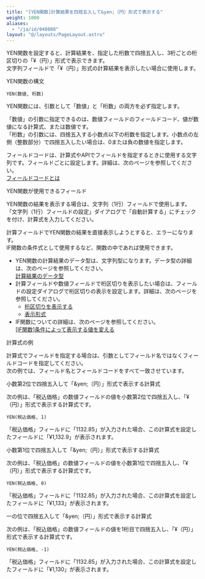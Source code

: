 ```yaml
---
title: "[YEN関数]計算結果を四捨五入して&yen;（円）形式で表示する"
weight: 1000
aliases:
  - "/ja/id/040808"
layout: "@/layouts/PageLayout.astro"
---
```




YEN関数を設定すると、計算結果を、指定した桁数で四捨五入し、3桁ごとの桁区切りの「&yen;（円）」形式で表示できます。  
文字列フィールドで「&yen;（円）」形式の計算結果を表示したい場合に使用します。

<Heading id="autocalc_yen_function_10">YEN関数の構文</Heading>

```plaintext {copy=true}
YEN(数値, 桁数)

```

YEN関数には、引数として「数値」と「桁数」の両方を必ず指定します。

「数値」の引数に指定できるのは、数値フィールドのフィールドコード、値が数値になる計算式、または数値です。  
「桁数」の引数には、四捨五入する小数点以下の桁数を指定します。小数点の左側（整数部分）で四捨五入したい場合は、0または負の数値を指定します。

<Note>

フィールドコードは、計算式やAPIでフィールドを指定するときに使用する文字列です。フィールドごとに設定します。詳細は、次のページを参照してください。  
[フィールドコードとは](/k/ja/id/040504.html)

</Note>

<Heading id="autocalc_yen_function_20">YEN関数が使用できるフィールド</Heading>

YEN関数の結果を表示する場合は、文字列（1行）フィールドで使用します。  
「文字列（1行）フィールドの設定」ダイアログで「自動計算する」にチェックを付け、計算式を入力してください。

計算フィールドでYEN関数の結果を直接表示しようとすると、エラーになります。  
IF関数の条件式として使用するなど、関数の中であれば使用できます。

<Note>

* YEN関数の計算結果のデータ型は、文字列型になります。データ型の詳細は、次のページを参照してください。  
  [計算結果のデータ型](/k/ja/id/040500.html#autocalc_calculation_type_20)
* 計算フィールドや数値フィールドで桁区切りを表示したい場合は、フィールドの設定ダイアログで桁区切りの表示を設定します。詳細は、次のページを参照してください。
  * [桁区切りを表示する](/k/ja/id/040534.html#form_parts_number_2030)
  * [表示形式](/k/ja/id/040517.html#form_parts_calculated_2040)
* IF関数についての詳細は、次のページを参照してください。  
  [[IF関数]条件によって表示する値を変える](/k/ja/id/040505.html)

</Note>

<Heading id="autocalc_yen_function_30">計算式の例</Heading>

計算式でフィールドを指定する場合は、引数としてフィールド名ではなくフィールドコードを指定してください。  
次の例では、フィールド名とフィールドコードをすべて一致させています。

<Heading level={3} id="autocalc_yen_function_3010">小数第2位で四捨五入して「&amp;yen;（円）」形式で表示する計算式</Heading>

次の例は、「税込価格」の数値フィールドの値を小数第2位で四捨五入し、「&yen;（円）」形式で表示する計算式です。

```plaintext {copy=true}
YEN(税込価格, 1)

```

「税込価格」フィールドに「1132.85」が入力された場合、この計算式を設定したフィールドに「&yen;1,132.9」が表示されます。

<Heading level={3} id="autocalc_yen_function_3020">小数第1位で四捨五入して「&amp;yen;（円）」形式で表示する計算式</Heading>

次の例は、「税込価格」の数値フィールドの値を小数第1位で四捨五入し、「&yen;（円）」形式で表示する計算式です。

```plaintext {copy=true}
YEN(税込価格, 0)

```

「税込価格」フィールドに「1132.85」が入力された場合、この計算式を設定したフィールドに「&yen;1,133」が表示されます。

<Heading level={3} id="autocalc_yen_function_3030">一の位で四捨五入して「&amp;yen;（円）」形式で表示する計算式</Heading>

次の例は、「税込価格」の数値フィールドの値を1桁目で四捨五入し、「&yen;（円）」形式で表示する計算式です。

```plaintext {copy=true}
YEN(税込価格, -1)

```

「税込価格」フィールドに「1132.85」が入力された場合、この計算式を設定したフィールドに「&yen;1,130」が表示されます。
